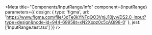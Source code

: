 
<Meta
  title="Components/InputRange/Info"
  component={InputRange}
  parameters={{
    design: {
      type: 'figma',
      url: 'https://www.figma.com/file/3dTe0kYNFqQO3VnjJ10jyv/DS2.0-Input?type=design&node-id=944-6995&t=xN2Xxpz0c5cAQi98-0'
    },
    jest: ['InputRange.test.tsx']
  }}
/>

<Story of={DecoratorDefault} />

<Unstyled>
  <Stories />
</Unstyled>
